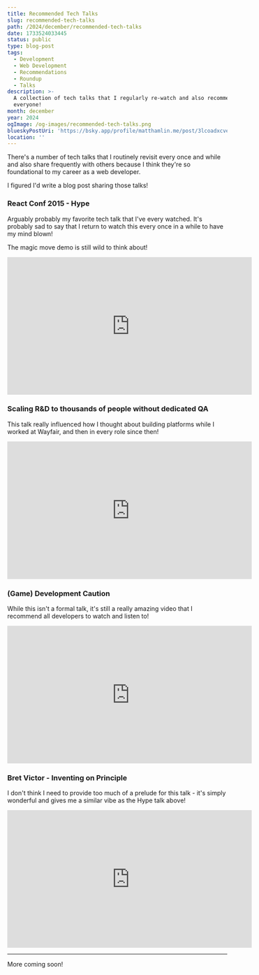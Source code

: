 ```yaml
---
title: Recommended Tech Talks
slug: recommended-tech-talks
path: /2024/december/recommended-tech-talks
date: 1733524033445
status: public
type: blog-post
tags:
  - Development
  - Web Development
  - Recommendations
  - Roundup
  - Talks
description: >-
  A collection of tech talks that I regularly re-watch and also recommend to
  everyone!
month: december
year: 2024
ogImage: /og-images/recommended-tech-talks.png
blueskyPostUri: 'https://bsky.app/profile/matthamlin.me/post/3lcoadxcvek2t'
location: ''
---
```



There's a number of tech talks that I routinely revisit every once and while and also share frequently with others because I think they're so foundational to my career as a web developer. 

I figured I'd write a blog post sharing those talks!

### React Conf 2015 - Hype

Arguably probably my favorite tech talk that I've every watched. It's probably sad to say that I return to watch this every once in a while to have my mind blown!

The magic move demo is still wild to think about!

<iframe width="560" height="315" src="https://www.youtube.com/embed/z5e7kWSHWTg?si=ZCBLY3nogYHx-OJZ" title="YouTube video player" frameBorder="0" allow="accelerometer; autoplay; clipboard-write; encrypted-media; gyroscope; picture-in-picture; web-share" referrerPolicy="strict-origin-when-cross-origin" allowFullScreen></iframe>

### Scaling R&D to thousands of people without dedicated QA

This talk really influenced how I thought about building platforms while I worked at Wayfair, and then in every role since then!

<iframe width="560" height="315" src="https://www.youtube.com/embed/O3JpS_kvP0g?si=wCdxjr5UpaQTTGoh" title="YouTube video player" frameBorder="0" allow="accelerometer; autoplay; clipboard-write; encrypted-media; gyroscope; picture-in-picture; web-share" referrerPolicy="strict-origin-when-cross-origin" allowFullScreen></iframe>

### (Game) Development Caution

While this isn't a formal talk, it's still a really amazing video that I recommend all developers to watch and listen to!

<iframe width="560" height="315" src="https://www.youtube.com/embed/LMVQ30c7TcA?si=D6CJtar_sqdMUDij" title="YouTube video player" frameBorder="0" allow="accelerometer; autoplay; clipboard-write; encrypted-media; gyroscope; picture-in-picture; web-share" referrerPolicy="strict-origin-when-cross-origin" allowFullScreen></iframe>

### Bret Victor - Inventing on Principle

I don't think I need to provide too much of a prelude for this talk - it's simply wonderful and gives me a similar vibe as the Hype talk above!

<iframe width="560" height="315" src="https://www.youtube.com/embed/PUv66718DII?si=pvMxDtzXViq-q0IW" title="YouTube video player" frameBorder="0" allow="accelerometer; autoplay; clipboard-write; encrypted-media; gyroscope; picture-in-picture; web-share" referrerPolicy="strict-origin-when-cross-origin" allowFullScreen></iframe>

---

More coming soon!
